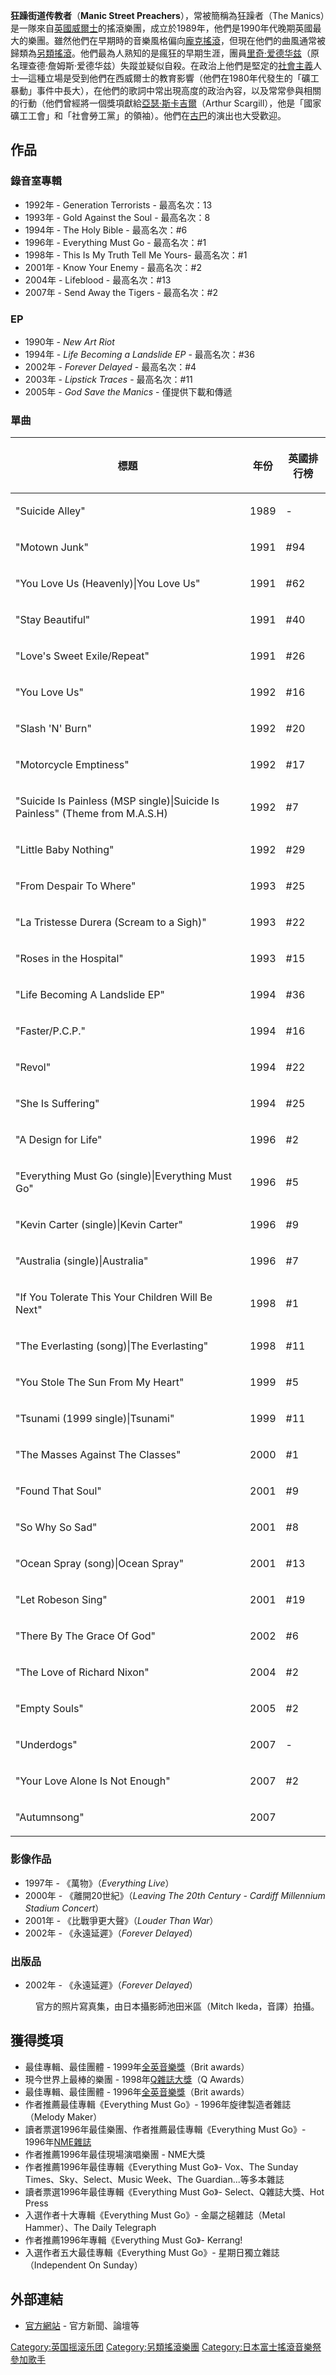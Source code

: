 {{noteTA
|T=zh-hans:狂躁街道传教者; zh-hant:狂街傳教士;
|1=zh-hans:狂躁街道传教者; zh-hant:狂街傳教士;
|2=zh-cn:理查德·詹姆斯·爱德华兹; zh-tw:理查·詹姆士·愛德華茲; zh-hk:李察·占士·艾活斯;
}}
{{Infobox musical artist
| name             = 狂躁街道传教者
| background       = 樂隊
| native_name      = Manic Street Preachers
| native_name_lang = en
| image            = Manic Street Preachers in London2005-3.jpg
| alias            = 狂躁者
| origin           = {{GBR}}[[威爾士|威爾士]]布萊克伍德
| genre            = <!-- All of the following genres are cited in the "Musical style" section. Please do not alter this list without further sourcing or talk page discussion. -->{{flatlist|
* [[另類搖滾|另類搖滾]]
* [[硬式搖滾|硬式搖滾]]
* [[朋克搖滾|朋克搖滾]]
* [[色士風|色士風]]
* [[流行搖滾|流行搖滾]]
}}
| years_active     = 1986年至今
| label            = {{flatlist|
* [[哥倫比亞唱片|哥倫比亞]]
* [[史詩唱片|史詩]]
* 天工
* 殘貨
}}
| website          = {{url|www.manicstreetpreachers.com}}
| current_members  = [[詹姆斯·迪安·布拉德菲爾德|詹姆斯·迪安·布拉德菲爾德]]<br />[[尼基·維也|尼基·維也]]<br />[[肖恩·摩爾|肖恩·摩爾]]
| past_members     = [[里奇·爱德华兹|里奇·爱德华兹]]<br/>邁爾士·伍德沃德
}}

'''狂躁街道传教者'''（'''Manic Street Preachers'''），常被簡稱為狂躁者（The Manics）是一隊來自[[英國|英國]][[威爾士|威爾士]]的搖滾樂團，成立於1989年，他們是1990年代晚期英國最大的樂團。雖然他們在早期時的音樂風格偏向[[龐克搖滾|龐克搖滾]]，但現在他們的曲風通常被歸類為[[另類搖滾|另類搖滾]]。他們最為人熟知的是瘋狂的早期生涯，團員[[里奇·爱德华兹|里奇·爱德华兹]]（原名理查德·詹姆斯·爱德华兹）失蹤並疑似自殺。在政治上他們是堅定的[[社會主義|社會主義]]人士—這種立場是受到他們在西威爾士的教育影響（他們在1980年代發生的「礦工暴動」事件中長大），在他們的歌詞中常出現高度的政治內容，以及常常參與相關的行動（他們曾經將一個獎項獻給[[亞瑟·斯卡吉爾|亞瑟·斯卡吉爾]]（Arthur Scargill），他是「國家礦工工會」和「社會勞工黨」的領袖）。他們在[[古巴|古巴]]的演出也大受歡迎。

==作品==
===錄音室專輯===
* 1992年 - Generation Terrorists - 最高名次：13
* 1993年 - Gold Against the Soul - 最高名次：8
* 1994年 - The Holy Bible - 最高名次：#6
* 1996年 - Everything Must Go - 最高名次：#1
* 1998年 - This Is My Truth Tell Me Yours- 最高名次：#1
* 2001年 - Know Your Enemy - 最高名次：#2
* 2004年 - Lifeblood - 最高名次：#13
* 2007年 - Send Away the Tigers - 最高名次：#2

===EP===
* 1990年 - ''New Art Riot''
* 1994年 - ''Life Becoming a Landslide EP'' - 最高名次：#36
* 2002年 - ''Forever Delayed'' - 最高名次：#4
* 2003年 - ''Lipstick Traces'' - 最高名次：#11
* 2005年 - ''God Save the Manics'' - 僅提供下載和傳遞

===單曲===
{| class="wikitable"
|-
!  標題 !! 年份 !! 英國排行榜  
|-
| "Suicide Alley"|| 1989 || -
|-
| "Motown Junk" || 1991|| #94
|-
| "You Love Us (Heavenly)|You Love Us" || 1991 || #62
|-
| "Stay Beautiful" ||1991 || #40
|-
| "Love's Sweet Exile/Repeat" || 1991 || #26
|-
| "You Love Us" || 1992 || #16
|-
| "Slash 'N' Burn" || 1992 || #20
|-
| "Motorcycle Emptiness" || 1992|| #17
|-
| "Suicide Is Painless (MSP single)|Suicide Is Painless" (Theme from M.A.S.H) || 1992|| #7
|-
| "Little Baby Nothing" || 1992 || #29
|-
| "From Despair To Where" || 1993 || #25
|-
| "La Tristesse Durera (Scream to a Sigh)" || 1993 || #22
|-
| "Roses in the Hospital" || 1993 || #15
|-
| "Life Becoming A Landslide EP" || 1994 || #36
|-
| "Faster/P.C.P." || 1994 || #16
|-
| "Revol" || 1994 || #22
|-
| "She Is Suffering" || 1994 || #25
|- 
|"A Design for Life" || 1996 || #2
|-
|"Everything Must Go (single)|Everything Must Go" || 1996 || #5
|-
|"Kevin Carter (single)|Kevin Carter" || 1996 || #9
|-
|"Australia (single)|Australia" || 1996 || #7
|-
| "If You Tolerate This Your Children Will Be Next" || 1998 || #1  
|-
| "The Everlasting (song)|The Everlasting" || 1998 || #11
|-
| "You Stole The Sun From My Heart" || 1999 || #5
|-
| "Tsunami (1999 single)|Tsunami" || 1999 || #11
|-
| "The Masses Against The Classes" || 2000 || #1
|-
| "Found That Soul" || 2001 || #9
|-
| "So Why So Sad" || 2001 || #8
|-
| "Ocean Spray (song)|Ocean Spray" || 2001 || #13
|-
| "Let Robeson Sing" || 2001 || #19
|-
| "There By The Grace Of God" || 2002 || #6
|-
| "The Love of Richard Nixon" || 2004 || #2
|-
| "Empty Souls" || 2005 ||  #2
|-
| "Underdogs" || 2007 ||   -
|-
| "Your Love Alone Is Not Enough" || 2007 ||  #2
|-
| "Autumnsong" || 2007 ||  
|}

===影像作品===
* 1997年 - 《萬物》（''Everything Live''）
* 2000年 - 《離開20世紀》（''Leaving The 20th Century - Cardiff Millennium Stadium Concert''）
* 2001年 - 《比戰爭更大聲》（''Louder Than War''）
* 2002年 - 《永遠延遲》（''Forever Delayed''）

===出版品===
* 2002年 - 《永遠延遲》（''Forever Delayed''）
:官方的照片寫真集，由日本攝影師池田米區（Mitch Ikeda，音譯）拍攝。

==獲得獎項==
* 最佳專輯、最佳團體 - 1999年[[全英音樂獎|全英音樂獎]]（Brit awards）
* 現今世界上最棒的樂團 - 1998年[[Q雜誌|Q雜誌大獎]]（Q Awards）
* 最佳專輯、最佳團體 - 1996年[[全英音樂獎|全英音樂獎]]（Brit awards）
* 作者推薦最佳專輯《Everything Must Go》- 1996年旋律製造者雜誌（Melody Maker）
* 讀者票選1996年最佳樂團、作者推薦最佳專輯《Everything Must Go》- 1996年[[NME雜誌|NME雜誌]]
* 作者推薦1996年最佳現場演唱樂團 - NME大獎
* 作者推薦1996年最佳專輯《Everything Must Go》- Vox、The Sunday Times、Sky、Select、Music Week、The Guardian...等多本雜誌
* 讀者票選1996年最佳專輯《Everything Must Go》- Select、Q雜誌大獎、Hot Press
* 入選作者十大專輯《Everything Must Go》- 金屬之槌雜誌（Metal Hammer）、The Daily Telegraph
* 作者推薦1996年專輯《Everything Must Go》- Kerrang!
* 入選作者五大最佳專輯《Everything Must Go》- 星期日獨立雜誌（Independent On Sunday）

==外部連結==
{{commons|Manic Street Preachers|-{zh-hans:狂躁街道传教者; zh-hant:狂街傳教士;}-}}
*[http://www.manics.co.uk 官方網站] {{Wayback|url=http://www.manics.co.uk/ |date=20080725033734 }} - 官方新聞、論壇等

{{Authority control}}
{{DEFAULTSORT:Manic Street Preachers}}
[[Category:英国摇滚乐团|Category:英国摇滚乐团]]
[[Category:另類搖滾樂團|Category:另類搖滾樂團]]
[[Category:日本富士搖滾音樂祭參加歌手|Category:日本富士搖滾音樂祭參加歌手]]